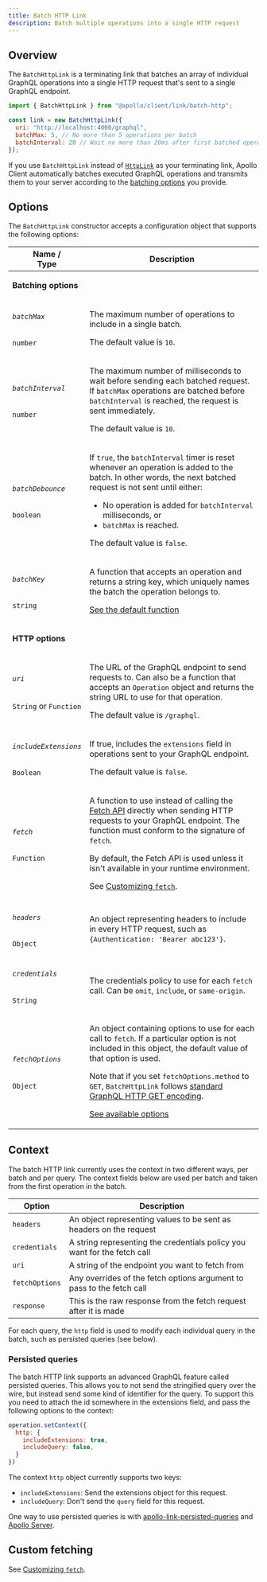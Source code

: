 ```yaml
---
title: Batch HTTP Link
description: Batch multiple operations into a single HTTP request
---
```


## Overview

The `BatchHttpLink` is a terminating link that batches an array of individual GraphQL operations into a single HTTP request that's sent to a single GraphQL endpoint.

```js
import { BatchHttpLink } from "@apollo/client/link/batch-http";

const link = new BatchHttpLink({
  uri: "http://localhost:4000/graphql",
  batchMax: 5, // No more than 5 operations per batch
  batchInterval: 20 // Wait no more than 20ms after first batched operation
});
```

If you use `BatchHttpLink` instead of [`HttpLink`](./apollo-link-http) as your terminating link, Apollo Client automatically batches executed GraphQL operations and transmits them to your server according to the [batching options](#options) you provide.

## Options

The `BatchHttpLink` constructor accepts a configuration object that supports the following options:

<table class="field-table api-ref">
  <thead>
    <tr>
      <th>Name /<br/>Type</th>
      <th>Description</th>
    </tr>
  </thead>
  <tbody>
    <tr>
<td colspan="2">

**Batching options**
</td>
</tr>
<tr>
<td>

###### `batchMax`

`number`
</td>
<td>

The maximum number of operations to include in a single batch.

The default value is `10`.
</td>
</tr>
<tr>
<td>

###### `batchInterval`

`number`
</td>
<td>

The maximum number of milliseconds to wait before sending each batched request. If `batchMax` operations are batched before `batchInterval` is reached, the request is sent immediately.

The default value is `10`.
</td>
</tr>
<tr>
<td>

###### `batchDebounce`

`boolean`
</td>
<td>

If `true`, the `batchInterval` timer is reset whenever an operation is added to the batch. In other words, the next batched request is not sent until either:

* No operation is added for `batchInterval` milliseconds, or
* `batchMax` is reached.

The default value is `false`.
</td>
</tr>
<tr>
<td>

###### `batchKey`

`string`
</td>
<td>

A function that accepts an operation and returns a string key, which uniquely names the batch the operation belongs to.

[See the default function](https://github.com/apollographql/apollo-client/blob/main/src/link/batch-http/batchHttpLink.ts#L192-L206)
</td>
</tr>
    <tr>
<td colspan="2">

**HTTP options**
</td>
</tr>
<tr>
<td>

###### `uri`

`String` or `Function`
</td>
<td>

The URL of the GraphQL endpoint to send requests to. Can also be a function that accepts an `Operation` object and returns the string URL to use for that operation.

The default value is `/graphql`.
</td>
</tr>


<tr>
<td>

###### `includeExtensions`

`Boolean`
</td>
<td>

If true, includes the `extensions` field in operations sent to your GraphQL endpoint.

The default value is `false`.
</td>
</tr>

<tr>
<td>

###### `fetch`

`Function`
</td>
<td>

A function to use instead of calling the [Fetch API](https://developer.mozilla.org/en-US/docs/Web/API/Fetch_API/Using_Fetch) directly when sending HTTP requests to your GraphQL endpoint. The function must conform to the signature of `fetch`.

By default, the Fetch API is used unless it isn't available in your runtime environment.

See [Customizing `fetch`](./apollo-link-http/#customizing-fetch).
</td>
</tr>


<tr>
<td>

###### `headers`

`Object`
</td>

<td>

An object representing headers to include in every HTTP request, such as `{Authentication: 'Bearer abc123'}`.
</td>
</tr>

<tr>
<td>

###### `credentials`

`String`
</td>

<td>

The credentials policy to use for each `fetch` call. Can be `omit`, `include`, or `same-origin`.
</td>
</tr>


<tr>
<td>

###### `fetchOptions`

`Object`
</td>

<td>

An object containing options to use for each call to `fetch`. If a particular option is not included in this object, the default value of that option is used.

Note that if you set `fetchOptions.method` to `GET`, `BatchHttpLink` follows [standard GraphQL HTTP GET encoding](http://graphql.org/learn/serving-over-http/#get-request).

[See available options](https://developer.mozilla.org/en-US/docs/Web/API/WindowOrWorkerGlobalScope/fetch#Parameters)
</td>
</tr>
  </tbody>
</table>

## Context

The batch HTTP link currently uses the context in two different ways, per batch and per query. The context fields below are used per batch and taken from the first operation in the batch.

| Option | Description |
| - | - |
| `headers` | An object representing values to be sent as headers on the request |
| `credentials` | A string representing the credentials policy you want for the fetch call |
| `uri` | A string of the endpoint you want to fetch from |
| `fetchOptions` | Any overrides of the fetch options argument to pass to the fetch call |
| `response` | This is the raw response from the fetch request after it is made |

For each query, the `http` field is used to modify each individual query in the batch, such as persisted queries (see below).

### Persisted queries

The batch HTTP link supports an advanced GraphQL feature called persisted queries. This allows you to not send the stringified query over the wire, but instead send some kind of identifier for the query. To support this you need to attach the id somewhere in the extensions field, and pass the following options to the context:

```js
operation.setContext({
  http: {
    includeExtensions: true,
    includeQuery: false,
  }
})
```

The context `http` object currently supports two keys:

* `includeExtensions`: Send the extensions object for this request.
* `includeQuery`: Don't send the `query` field for this request.

One way to use persisted queries is with [apollo-link-persisted-queries](https://www.apollographql.com/docs/react/api/link/persisted-queries) and [Apollo Server](/apollo-server/performance/apq/).

## Custom fetching

See [Customizing `fetch`](apollo-link-http/#customizing-fetch).
